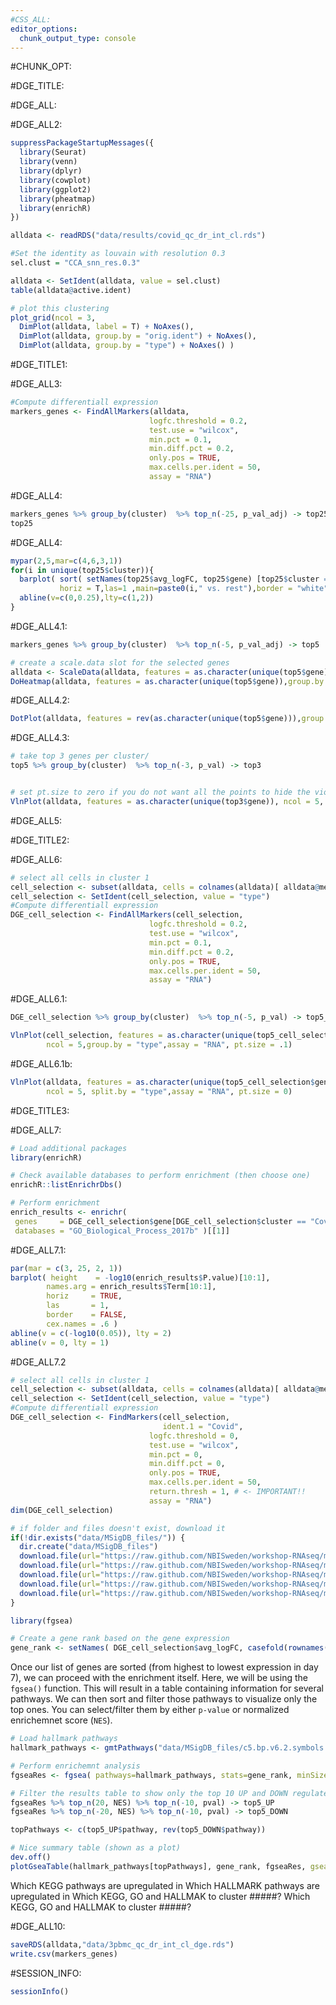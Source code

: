 ```yaml
---
#CSS_ALL:
editor_options:
  chunk_output_type: console
---
```


#CHUNK_OPT:

#DGE_TITLE:

#DGE_ALL:

#DGE_ALL2:

```r
suppressPackageStartupMessages({
  library(Seurat)
  library(venn)
  library(dplyr)
  library(cowplot)
  library(ggplot2)
  library(pheatmap)
  library(enrichR)
})

alldata <- readRDS("data/results/covid_qc_dr_int_cl.rds")
```

```r
#Set the identity as louvain with resolution 0.3
sel.clust = "CCA_snn_res.0.3"

alldata <- SetIdent(alldata, value = sel.clust)
table(alldata@active.ident)

# plot this clustering
plot_grid(ncol = 3,
  DimPlot(alldata, label = T) + NoAxes(),
  DimPlot(alldata, group.by = "orig.ident") + NoAxes(),
  DimPlot(alldata, group.by = "type") + NoAxes() )


```

#DGE_TITLE1:

#DGE_ALL3:

```r
#Compute differentiall expression
markers_genes <- FindAllMarkers(alldata,
                               logfc.threshold = 0.2,
                               test.use = "wilcox",
                               min.pct = 0.1,
                               min.diff.pct = 0.2,
                               only.pos = TRUE,
                               max.cells.per.ident = 50,
                               assay = "RNA")
```

#DGE_ALL4:

```r
markers_genes %>% group_by(cluster)  %>% top_n(-25, p_val_adj) -> top25
top25
```

#DGE_ALL4:

```r
mypar(2,5,mar=c(4,6,3,1))
for(i in unique(top25$cluster)){
  barplot( sort( setNames(top25$avg_logFC, top25$gene) [top25$cluster == i], F),
           horiz = T,las=1 ,main=paste0(i," vs. rest"),border = "white", yaxs="i" )
  abline(v=c(0,0.25),lty=c(1,2))
}
```

#DGE_ALL4.1:

```r
markers_genes %>% group_by(cluster)  %>% top_n(-5, p_val_adj) -> top5

# create a scale.data slot for the selected genes
alldata <- ScaleData(alldata, features = as.character(unique(top5$gene)), assay = "RNA")
DoHeatmap(alldata, features = as.character(unique(top5$gene)),group.by = sel.clust, assay = "RNA")
```

#DGE_ALL4.2:

```r
DotPlot(alldata, features = rev(as.character(unique(top5$gene))),group.by = sel.clust,assay = "RNA")+coord_flip()
```

#DGE_ALL4.3:

```r
# take top 3 genes per cluster/
top5 %>% group_by(cluster)  %>% top_n(-3, p_val) -> top3


# set pt.size to zero if you do not want all the points to hide the violin shapes, or to a small value like 0.1
VlnPlot(alldata, features = as.character(unique(top3$gene)), ncol = 5, group.by = sel.clust, assay = "RNA", pt.size = 0)
```

#DGE_ALL5:

#DGE_TITLE2:

#DGE_ALL6:

```r
# select all cells in cluster 1
cell_selection <- subset(alldata, cells = colnames(alldata)[ alldata@meta.data[,sel.clust] == 2])
cell_selection <- SetIdent(cell_selection, value = "type")
#Compute differentiall expression
DGE_cell_selection <- FindAllMarkers(cell_selection,
                               logfc.threshold = 0.2,
                               test.use = "wilcox",
                               min.pct = 0.1,
                               min.diff.pct = 0.2,
                               only.pos = TRUE,
                               max.cells.per.ident = 50,
                               assay = "RNA")
```

#DGE_ALL6.1:

```r
DGE_cell_selection %>% group_by(cluster)  %>% top_n(-5, p_val) -> top5_cell_selection

VlnPlot(cell_selection, features = as.character(unique(top5_cell_selection$gene)),
        ncol = 5,group.by = "type",assay = "RNA", pt.size = .1)
```

#DGE_ALL6.1b:

```r
VlnPlot(alldata, features = as.character(unique(top5_cell_selection$gene)),
        ncol = 5, split.by = "type",assay = "RNA", pt.size = 0)
```

#DGE_TITLE3:

#DGE_ALL7:

```r
# Load additional packages
library(enrichR)

# Check available databases to perform enrichment (then choose one)
enrichR::listEnrichrDbs()

# Perform enrichment
enrich_results <- enrichr(
 genes     = DGE_cell_selection$gene[DGE_cell_selection$cluster == "Covid"],
 databases = "GO_Biological_Process_2017b" )[[1]]

```

#DGE_ALL7.1:

```r
par(mar = c(3, 25, 2, 1))
barplot( height    = -log10(enrich_results$P.value)[10:1],
        names.arg = enrich_results$Term[10:1],
        horiz     = TRUE,
        las       = 1,
        border    = FALSE,
        cex.names = .6 )
abline(v = c(-log10(0.05)), lty = 2)
abline(v = 0, lty = 1)
```

#DGE_ALL7.2



```r
# select all cells in cluster 1
cell_selection <- subset(alldata, cells = colnames(alldata)[ alldata@meta.data[,sel.clust] == 2])
cell_selection <- SetIdent(cell_selection, value = "type")
#Compute differentiall expression
DGE_cell_selection <- FindMarkers(cell_selection,
                                  ident.1 = "Covid",
                               logfc.threshold = 0,
                               test.use = "wilcox",
                               min.pct = 0,
                               min.diff.pct = 0,
                               only.pos = TRUE,
                               max.cells.per.ident = 50,
                               return.thresh = 1, # <- IMPORTANT!!
                               assay = "RNA")
dim(DGE_cell_selection)
```



```r
# if folder and files doesn't exist, download it
if(!dir.exists("data/MSigDB_files/")) {
  dir.create("data/MSigDB_files")
  download.file(url="https://raw.github.com/NBISweden/workshop-RNAseq/master/data/MSigDB_files/c2.cp.kegg.v6.2.symbols.gmt.txt","./data/MSigDB_files/c2.cp.kegg.v6.2.symbols.gmt.txt")
  download.file(url="https://raw.github.com/NBISweden/workshop-RNAseq/master/data/MSigDB_files/c3.tft.v6.2.symbols.gmt.txt","./data/MSigDB_files/c3.tft.v6.2.symbols.gmt.txt")
  download.file(url="https://raw.github.com/NBISweden/workshop-RNAseq/master/data/MSigDB_files/h.all.v6.2.symbols.gmt.txt","./data/MSigDB_files/h.all.v6.2.symbols.gmt.txt")
  download.file(url="https://raw.github.com/NBISweden/workshop-RNAseq/master/data/MSigDB_files/c2.cp.v6.2.symbols.gmt.txt","./data/MSigDB_files/c2.cp.v6.2.symbols.gmt.txt")
  download.file(url="https://raw.github.com/NBISweden/workshop-RNAseq/master/data/MSigDB_files/c5.bp.v6.2.symbols.gmt.txt","./data/MSigDB_files/c5.bp.v6.2.symbols.gmt.txt")
}
```



```r
library(fgsea)

# Create a gene rank based on the gene expression
gene_rank <- setNames( DGE_cell_selection$avg_logFC, casefold(rownames(DGE_cell_selection),upper=T) )

```

Once our list of genes are sorted (from highest to lowest expression in day 7), we can proceed with the enrichment itself. Here, we will be using the `fgsea()` function. This will result in a table containing information for several pathways. We can then sort and filter those pathways to visualize only the top ones. You can select/filter them by either `p-value` or normalized enrichemnet score (`NES`).

```r
# Load hallmark pathways
hallmark_pathways <- gmtPathways("data/MSigDB_files/c5.bp.v6.2.symbols.gmt.txt")

# Perform enrichemnt analysis
fgseaRes <- fgsea( pathways=hallmark_pathways, stats=gene_rank, minSize=15, maxSize=500, nperm=10000)

# Filter the results table to show only the top 10 UP and DOWN regulated processes (optional)
fgseaRes %>% top_n(20, NES) %>% top_n(-10, pval) -> top5_UP
fgseaRes %>% top_n(-20, NES) %>% top_n(-10, pval) -> top5_DOWN

topPathways <- c(top5_UP$pathway, rev(top5_DOWN$pathway))

# Nice summary table (shown as a plot)
dev.off()
plotGseaTable(hallmark_pathways[topPathways], gene_rank, fgseaRes, gseaParam = 0.5)
```


Which KEGG pathways are upregulated in
Which HALLMARK pathways are upregulated in
Which KEGG, GO and HALLMAK to cluster #####?
Which KEGG, GO and HALLMAK to cluster #####?

#DGE_ALL10:

```r
saveRDS(alldata,"data/3pbmc_qc_dr_int_cl_dge.rds")
write.csv(markers_genes)
```


#SESSION_INFO:

```r
sessionInfo()
```
